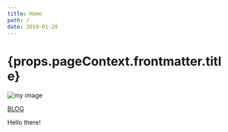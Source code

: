 ```yaml
---
title: Home
path: /
date: 2019-01-29
---
```



# {props.pageContext.frontmatter.title}

<Avatar />

![my image](./static/assets/avatar.jpg)

[BLOG](/blog)

Hello there!
